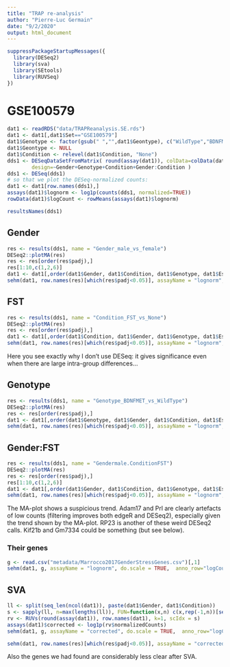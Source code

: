 ```yaml
---
title: "TRAP re-analysis"
author: "Pierre-Luc Germain"
date: "9/2/2020"
output: html_document
---
```


```r
suppressPackageStartupMessages({
  library(DESeq2)
  library(sva)
  library(SEtools)
  library(RUVSeq)
})
```

# GSE100579

```r
dat1 <- readRDS("data/TRAPReanalysis.SE.rds")
dat1 <- dat1[,dat1$Set=="GSE100579"]
dat1$Genotype <- factor(gsub(" ","",dat1$Geontype), c("WildType","BDNFMET"))
dat1$Geontype <- NULL
dat1$Condition <- relevel(dat1$Condition, "None")
dds1 <- DESeqDataSetFromMatrix( round(assay(dat1)), colData=colData(dat1),
        design=~Gender+Genotype+Condition+Gender:Condition )
dds1 <- DESeq(dds1)
# so that we plot the DESeq-normalized counts:
dat1 <- dat1[row.names(dds1),]
assays(dat1)$lognorm <- log1p(counts(dds1, normalized=TRUE))
rowData(dat1)$logCount <- rowMeans(assays(dat1)$lognorm)

resultsNames(dds1)
```

## Gender

```r
res <- results(dds1, name = "Gender_male_vs_female")
DESeq2::plotMA(res)
res <- res[order(res$padj),]
res[1:10,c(1,2,6)]
dat1 <- dat1[,order(dat1$Gender, dat1$Condition, dat1$Genotype, dat1$Estrodiol)]
sehm(dat1, row.names(res)[which(res$padj<0.05)], assayName = "lognorm", do.scale = TRUE, anno_row="logCount", anno_columns=c("Gender","Genotype","Condition"), main="Differentially-expressed across sex")
```

## FST

```r
res <- results(dds1, name = "Condition_FST_vs_None")
DESeq2::plotMA(res)
res <- res[order(res$padj),]
dat1 <- dat1[,order(dat1$Condition, dat1$Gender, dat1$Genotype, dat1$Estrodiol)]
sehm(dat1, row.names(res)[which(res$padj<0.05)], assayName = "lognorm", do.scale = TRUE, anno_row="logCount", anno_columns=c("Gender","Genotype","Condition"), main="Differentially-expressed upon FST")
```

Here you see exactly why I don't use DESeq: it gives significance even when there are large intra-group differences...

## Genotype

```r
res <- results(dds1, name = "Genotype_BDNFMET_vs_WildType")
DESeq2::plotMA(res)
res <- res[order(res$padj),]
dat1 <- dat1[,order(dat1$Genotype, dat1$Gender, dat1$Condition, dat1$Estrodiol)]
sehm(dat1, row.names(res)[which(res$padj<0.05)], assayName = "lognorm", do.scale = TRUE, anno_row="logCount", anno_columns=c("Gender","Genotype","Condition"), main="Differentially-expressed between genotypes")
```

## Gender:FST

```r
res <- results(dds1, name = "Gendermale.ConditionFST")
DESeq2::plotMA(res)
res <- res[order(res$padj),]
res[1:10,c(1,2,6)]
dat1 <- dat1[,order(dat1$Gender, dat1$Condition, dat1$Genotype, dat1$Estrodiol)]
sehm(dat1, row.names(res)[which(res$padj<0.05)], assayName = "lognorm", do.scale = TRUE,  anno_row="logCount", anno_columns=c("Gender","Genotype","Condition"), main="Sex-dependent effects of FST")
```

The MA-plot shows a suspicious trend. Adam17 and Prl are clearly artefacts of low counts (filtering improves both edgeR and DESeq2), especially given the trend shown by the MA-plot. RP23 is another of these weird DESeq2 calls. Kif21b and Gm7334 could be something (but see below).

### Their genes

```r
g <- read.csv("metadata/Marrocco2017GenderStressGenes.csv")[,1]
sehm(dat1, g, assayName = "lognorm", do.scale = TRUE,  anno_row="logCount", anno_columns=c("Gender","Genotype","Condition"), main="Marrocco et al. 2017 - claimed sex-dependent effects of FST")
```


## SVA

```r
ll <- split(seq_len(ncol(dat1)), paste(dat1$Gender, dat1$Condition))
s <- sapply(ll, n=max(lengths(ll)), FUN=function(x,n) c(x,rep(-1,n))[seq_len(n)]) 
rv <- RUVs(round(assay(dat1)), row.names(dat1), k=1, scIdx = s)
assays(dat1)$corrected <- log1p(rv$normalizedCounts)
sehm(dat1, g, assayName = "corrected", do.scale = TRUE,  anno_row="logCount", anno_columns=c("Gender","Genotype","Condition"), main="Marrocco et al. sex-dependent stress genes - after correcting 1 SV")
```

```r
sehm(dat1, row.names(res)[which(res$padj<0.05)], assayName = "corrected", do.scale = TRUE,  anno_row="logCount", anno_columns=c("Gender","Genotype","Condition"), main="Sex-dependent effects of FST")
```

Also the genes we had found are considerably less clear after SVA.